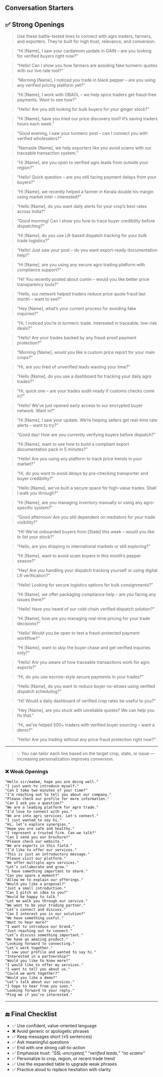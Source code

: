 ## Conversation Starters

## ✅ Strong Openings

> Use these battle-tested lines to connect with agro traders, farmers, and exporters. They’re built for high trust, relevance, and conversion.

<div
  style={{
    display: "grid",
    gridTemplateColumns: "repeat(auto-fit, minmax(320px, 1fr))",
    gap: "1rem",
    marginTop: "1rem",
  }}
>
  <blockquote>
    “Hi [Name], I saw your cardamom update in GAIN – are you looking for
    verified buyers right now?”
  </blockquote>
  <blockquote>
    “Hello! Can I show you how farmers are avoiding fake turmeric quotes with
    our live rate tool?”
  </blockquote>
  <blockquote>
    “Morning [Name], I noticed you trade in black pepper – are you using any
    verified pricing platform yet?”
  </blockquote>
  <blockquote>
    “Hi [Name], I work with OBAOL – we help spice traders get fraud-free
    payments. Want to see how?”
  </blockquote>
  <blockquote>
    “Hello! Are you still looking for bulk buyers for your ginger stock?”
  </blockquote>
  <blockquote>
    “Hi [Name], have you tried our price discovery tool? It’s saving traders
    hours each week.”
  </blockquote>
  <blockquote>
    “Good evening, I saw your turmeric post – can I connect you with verified
    wholesalers?”
  </blockquote>
  <blockquote>
    “Namaste [Name], we help exporters like you avoid scams with our traceable
    transaction system.”
  </blockquote>
  <blockquote>
    “Hi [Name], are you open to verified agro leads from outside your region?”
  </blockquote>
  <blockquote>
    “Hello! Quick question – are you still facing payment delays from your
    buyers?”
  </blockquote>
  <blockquote>
    “Hi [Name], we recently helped a farmer in Kerala double his margin using
    market intel – interested?”
  </blockquote>
  <blockquote>
    “Hello [Name], do you want daily alerts for your crop’s best rates across
    India?”
  </blockquote>
  <blockquote>
    “Good morning! Can I show you how to trace buyer credibility before
    dispatching?”
  </blockquote>
  <blockquote>
    “Hi [Name], do you use LR-based dispatch tracking for your bulk trade
    logistics?”
  </blockquote>
  <blockquote>
    “Hello! Just saw your post – do you want export-ready documentation help?”
  </blockquote>
  <blockquote>
    “Hi [Name], are you using any secure agro trading platform with compliance
    support?”
  </blockquote>
  <blockquote>
    “Hi! You recently posted about cumin – would you like better price
    transparency tools?”
  </blockquote>
  <blockquote>
    “Hello, our network helped traders reduce price quote fraud last month –
    want to see?”
  </blockquote>
  <blockquote>
    “Hey [Name], what’s your current process for avoiding fake inquiries?”
  </blockquote>
  <blockquote>
    “Hi, I noticed you’re in turmeric trade. Interested in traceable, low-risk
    deals?”
  </blockquote>
  <blockquote>
    “Hello! Are your trades backed by any fraud-proof payment protection?”
  </blockquote>
  <blockquote>
    “Morning [Name], would you like a custom price report for your main crops?”
  </blockquote>
  <blockquote>
    “Hi, are you tired of unverified leads wasting your time?”
  </blockquote>
  <blockquote>
    “Hello [Name], do you use a dashboard for tracking your daily agro trades?”
  </blockquote>
  <blockquote>
    “Hi, quick one – are your trades audit-ready if customs checks come in?”
  </blockquote>
  <blockquote>
    “Hello! We’ve just opened early access to our encrypted buyer network. Want
    in?”
  </blockquote>
  <blockquote>
    “Hi [Name], I saw your update. We’re helping sellers get real-time rate
    alerts – want to try?”
  </blockquote>
  <blockquote>
    “Good day! How are you currently verifying buyers before dispatch?”
  </blockquote>
  <blockquote>
    “Hi [Name], want to see how to build a compliant export documentation pack
    in 5 minutes?”
  </blockquote>
  <blockquote>
    “Hello! Are you using any platform to track price trends in your market?”
  </blockquote>
  <blockquote>
    “Hi, do you want to avoid delays by pre-checking transporter and buyer
    credibility?”
  </blockquote>
  <blockquote>
    “Hello [Name], we’ve built a secure space for high-value trades. Shall I
    walk you through?”
  </blockquote>
  <blockquote>
    “Hi [Name], are you managing inventory manually or using any agro-specific
    system?”
  </blockquote>
  <blockquote>
    “Good afternoon! Are you still dependent on mediators for your trade
    visibility?”
  </blockquote>
  <blockquote>
    “Hi! We’ve onboarded buyers from [State] this week – would you like to list
    your stock?”
  </blockquote>
  <blockquote>
    “Hello, are you shipping to international markets or still exploring?”
  </blockquote>
  <blockquote>
    “Hi [Name], want to avoid scam buyers in this month’s pepper season?”
  </blockquote>
  <blockquote>
    “Hey! Are you handling your dispatch tracking yourself or using digital LR
    verification?”
  </blockquote>
  <blockquote>
    “Hello! Looking for secure logistics options for bulk consignments?”
  </blockquote>
  <blockquote>
    “Hi [Name], we offer packaging compliance help – are you facing any issues
    there?”
  </blockquote>
  <blockquote>
    “Hello! Have you heard of our cold-chain verified dispatch solution?”
  </blockquote>
  <blockquote>
    “Hi [Name], how are you managing real-time pricing for your trade
    decisions?”
  </blockquote>
  <blockquote>
    “Hello! Would you be open to test a fraud-protected payment workflow?”
  </blockquote>
  <blockquote>
    “Hi [Name], want to skip the buyer chase and get verified inquiries only?”
  </blockquote>
  <blockquote>
    “Hello! Are you aware of how traceable transactions work for agro exports?”
  </blockquote>
  <blockquote>
    “Hi, do you use escrow-style secure payments in your trades?”
  </blockquote>
  <blockquote>
    “Hello [Name], do you want to reduce buyer no-shows using verified dispatch
    scheduling?”
  </blockquote>
  <blockquote>
    “Hi! Would a daily dashboard of verified crop rates be useful to you?”
  </blockquote>
  <blockquote>
    “Hey [Name], are you stuck with unreliable quotes? We can help you fix
    that.”
  </blockquote>
  <blockquote>
    “Hi, we’ve helped 500+ traders with verified buyer sourcing – want a demo?”
  </blockquote>
  <blockquote>
    “Hello! Are you trading without any price fraud protection right now?”
  </blockquote>
</div>

---

> 💡 You can tailor each line based on the target crop, state, or issue — increasing personalization improves conversion.

### ❌ Weak Openings

```mdx-code-block
"Hello sir/madam, hope you are doing well."
"I just want to introduce myself."
"Can I take two minutes of your time?"
"I’m reaching out to tell you about our company."
"Please check our profile for more information."
"Can I ask you a question?"
"We are a leading platform for agro trade."
"I’d love to connect with you."
"We are into agri services. Let's connect."
"I just wanted to say hi."
"Hi, let’s explore synergies."
"Hope you are safe and healthy."
"I represent a trusted firm. Can we talk?"
"Can I send you our brochure?"
"Please check our website."
"We are experts in this field."
"I’d like to offer our services."
"This is just an introductory message."
"Please visit our platform."
"We offer multiple agro services."
"Let’s collaborate and grow."
"I have something important to share."
"Can you spare a moment?"
"Allow me to explain our offerings."
"Would you like a proposal?"
"Just a small introduction."
"Can I pitch an idea to you?"
"Would be happy to talk."
"Let me walk you through our service."
"We want to be your trading partner."
"Let’s connect and discuss."
"Can I interest you in our solution?"
"We have something useful."
"Want to hear more?"
"I want to introduce our brand."
"Just reaching out to connect."
"Let’s discuss something important."
"We have an amazing product."
"Looking forward to connecting."
"Let’s work together."
"I saw your profile and wanted to say hi."
"Interested in a partnership?"
"Would you like to know more?"
"I would like to offer my services."
"I want to tell you about us."
"Could we work together?"
"Would you like a demo?"
"Let’s talk about our services."
"I hope to hear from you soon."
"Looking forward to your reply."
"Ping me if you’re interested."

```

---

## 🔚 Final Checklist

- ✅ Use confident, value-oriented language
- ❌ Avoid generic or apologetic phrases
- ✅ Keep messages short (≤5 sentences)
- ✅ Ask meaningful questions
- ✅ End with one strong call-to-action
- ✅ Emphasize trust: _“SSL-encrypted,” “verified leads,” “no scams”_
- ✅ Personalize to crop, region, or recent trade trend
- ✅ Use the expanded table to upgrade weak phrases
- ✅ Practice aloud to replace hesitation with clarity

